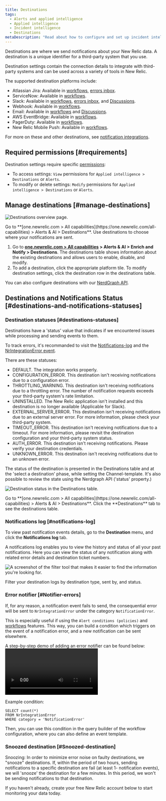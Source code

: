 ```yaml
---
title: Destinations
tags:
  - Alerts and applied intelligence
  - Applied intelligence
  - Incident intelligence
  - Destinations
metaDescription: "Read about how to configure and set up incident intelligence destinations."
---
```





Destinations are where we send notifications about your New Relic data. A destination is a unique identifier for a third-party system that you use.

Destination settings contain the connection details to integrate with third-party systems and can be used across a variety of tools in New Relic.

The supported destination platforms include:

* Atlassian Jira: Available in [workflows](/docs/alerts-applied-intelligence/applied-intelligence/incident-workflows/incident-workflows/), [errors inbox](/docs/errors-inbox/).
* ServiceNow: Available in [workflows](/docs/alerts-applied-intelligence/applied-intelligence/incident-workflows/incident-workflows/).
* Slack: Available in [workflows](/docs/alerts-applied-intelligence/applied-intelligence/incident-workflows/incident-workflows/), [errors inbox](/docs/errors-inbox/), and [Discussions](/docs/new-relic-solutions/new-relic-one/ui-data/collaborate/collaboration-slack-integration/).
* Webhook: Available in [workflows](/docs/alerts-applied-intelligence/applied-intelligence/incident-workflows/incident-workflows/).
* Email: Available in [workflows](/docs/alerts-applied-intelligence/applied-intelligence/incident-workflows/incident-workflows/) and [Discussions](/docs/new-relic-solutions/new-relic-one/ui-data/collaborate/collaborate-with-teammates/).
* AWS EventBridge: Available in [workflows](/docs/alerts-applied-intelligence/applied-intelligence/incident-workflows/incident-workflows/).
* PagerDuty: Available in [workflows](/docs/alerts-applied-intelligence/applied-intelligence/incident-workflows/incident-workflows/).
* New Relic Mobile Push: Available in [workflows](/docs/alerts-applied-intelligence/applied-intelligence/incident-workflows/incident-workflows/).

For more on these and other destinations, see [notification integrations](/docs/alerts-applied-intelligence/notifications/notification-integrations).


## Required permissions [#requirements]

Destination settings require specific [permissions](/docs/accounts/accounts-billing/new-relic-one-user-management/user-capabilities):

* To access settings: `View` permissions for `Applied intelligence > Destinations` or `Alerts`.
* To modify or delete settings: `Modify` permissions for `Applied intelligence > Destinations` or `Alerts`.

## Manage destinations [#manage-destinations]

<img
  title="Destinations overview page"
  alt="Destinations overview page."
  src={accountsDestinationsOverview}
/>

<figcaption>
  Go to **[one.newrelic.com > All capabilities](https://one.newrelic.com/all-capabilities) > Alerts & AI > Destinations**. Use destinations to choose where your notifications are sent.
</figcaption>

1. Go to **[one.newrelic.com > All capabilities](https://one.newrelic.com/all-capabilities) > Alerts & AI > Enrich and Notify > Destinations**. The destinations table shows information about the existing destinations and allows users to enable, disable, and modify.
2. To add a destination, click the appropriate platform tile. To modify destination settings, click the destination row in the destinations table.

You can also configure destinations with our [NerdGraph API](/docs/apis/nerdgraph/examples/nerdgraph-api-notifications-destinations).

## Destinations and Notifications Status [#destinations-and-notifications-statuses]

### Destination statuses [#destinations-statuses]

Destinations have a 'status' value that indicates if we encountered issues while processing and sending events to them.

To track errors, it's recommanded to visit the [Notifications-log](/docs/alerts-applied-intelligence/notifications/notification-integrations/#notifications-log) and the [NrIntegrationError event](/docs/data-apis/ingest-apis/metric-api/troubleshoot-nrintegrationerror-events/#error-details).

There are these statuses:

* DEFAULT. The integration works properly.
* CONFIGURATION_ERROR. This destination isn't receiving notifications due to a configuration error. 
* THROTTLING_WARNING. This destination isn't receiving notifications due to a throttling error. The number of notification requests exceeds your third-party system's rate limitation.
* UNINSTALLED. The New Relic application isn't installed and this destination is no longer available (Applicable for Slack).
* EXTERNAL_SERVER_ERROR. This destination isn't receiving notifications due to an external server error. For more information, please check your third-party system.
* TIMEOUT_ERROR. This destination isn't receiving notifications due to a timeout. For more information, please revisit the destination configuration and your third-party system status.
* AUTH_ERROR. This destination isn't receiving notifications. Please verify your destination credentials.
* UNKNOWN_ERROR. This destination isn't receiving notifications due to an unknown error.

The status of the destination is presented in the Destinations table and at the 'select a destination' phase, while setting the Channel-template.
It's also possible to review the state using the Nerdgraph API ('status' property.)

<img
  title="Destination status in the Destinations table."
  alt="Destination status in the Destinations table."
  src={accountsDestinationsStatus}
/>

<figcaption>
  Go to **[one.newrelic.com > All capabilities](https://one.newrelic.com/all-capabilities) > Alerts & AI > Destinations**. Click the **Destinations** tab to see the destinations table.
</figcaption>

### Notifications log [#notifications-log]

To view past notification events details, go to the **Destination** menu, and click the **Notifications log** tab.

A notifications log enables you to view the history and status of all your past notifications. Here you can view the status of any notification along with related error details and destination ticket numbers.

<img
  title="The filter tool that makes it easier to find the information you're looking for."
  alt="A screenshot of the filter tool that makes it easier to find the information you're looking for."
  src={accountsFilterDestinations}
/>

<figcaption>
  Filter your destination logs by destination type, sent by, and status.
</figcaption>

### Error notifier [#Notifier-errors]

If, for any reason, a notification event fails to send, the consequential error will be sent to `NrIntegrationError` under the category `NotificationError`.

This is especially useful if using the `Alert conditions (policies)` and [workflows](/docs/alerts-applied-intelligence/applied-intelligence/incident-workflows/incident-workflows/) features. This way, you can build a condition which triggers on the event of a notification error, and a new notification can be sent elsewhere.

A step-by-step demo of adding an error notifier can be found below:
<Video
  type="wistia"
  id="b89ctyjolq"
/>

Example condition:

```
SELECT count(*)
FROM NrIntegrationError
WHERE category = 'NotificationError'
```

Then, you can use this condition in the query builder of the workflow configuration, where you can also define an event template.

### Snoozed destination [#Snoozed-destination]

Snoozing:
In order to minimize error noise on faulty destinations, we "snooze" destinations. If, within the period of two hours, sending notifications to a specific destination are fail (at least 1- notification events), we will 'snooze' the destination for a few minutes. In this period, we won't be sending notifications to that destination.

If you haven't already, create your free New Relic account below to start monitoring your data today.

<InlineSignup/>